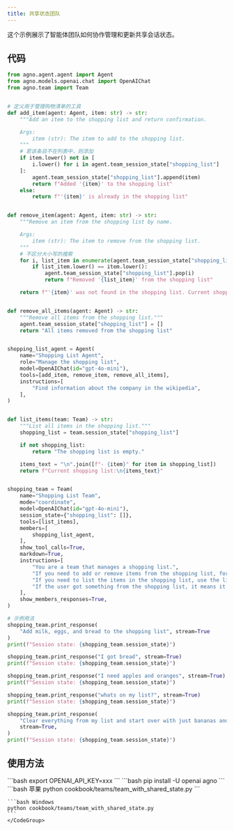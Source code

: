 ```yaml
---
title: 共享状态团队
---
```

这个示例展示了智能体团队如何协作管理和更新共享会话状态。
## 代码

```python cookbook/teams/team_with_shared_state.py
from agno.agent.agent import Agent
from agno.models.openai.chat import OpenAIChat
from agno.team import Team


# 定义用于管理购物清单的工具
def add_item(agent: Agent, item: str) -> str:
    """Add an item to the shopping list and return confirmation.

    Args:
        item (str): The item to add to the shopping list.
    """
    # 若该条目不在列表中，则添加
    if item.lower() not in [
        i.lower() for i in agent.team_session_state["shopping_list"]
    ]:
        agent.team_session_state["shopping_list"].append(item)
        return f"Added '{item}' to the shopping list"
    else:
        return f"'{item}' is already in the shopping list"


def remove_item(agent: Agent, item: str) -> str:
    """Remove an item from the shopping list by name.

    Args:
        item (str): The item to remove from the shopping list.
    """
    # 不区分大小写的搜索
    for i, list_item in enumerate(agent.team_session_state["shopping_list"]):
        if list_item.lower() == item.lower():
            agent.team_session_state["shopping_list"].pop(i)
            return f"Removed '{list_item}' from the shopping list"

    return f"'{item}' was not found in the shopping list. Current shopping list: {agent.team_session_state['shopping_list']}"


def remove_all_items(agent: Agent) -> str:
    """Remove all items from the shopping list."""
    agent.team_session_state["shopping_list"] = []
    return "All items removed from the shopping list"


shopping_list_agent = Agent(
    name="Shopping List Agent",
    role="Manage the shopping list",
    model=OpenAIChat(id="gpt-4o-mini"),
    tools=[add_item, remove_item, remove_all_items],
    instructions=[
        "Find information about the company in the wikipedia",
    ],
)


def list_items(team: Team) -> str:
    """List all items in the shopping list."""
    shopping_list = team.session_state["shopping_list"]

    if not shopping_list:
        return "The shopping list is empty."

    items_text = "\n".join([f"- {item}" for item in shopping_list])
    return f"Current shopping list:\n{items_text}"


shopping_team = Team(
    name="Shopping List Team",
    mode="coordinate",
    model=OpenAIChat(id="gpt-4o-mini"),
    session_state={"shopping_list": []},
    tools=[list_items],
    members=[
        shopping_list_agent,
    ],
    show_tool_calls=True,
    markdown=True,
    instructions=[
        "You are a team that manages a shopping list.",
        "If you need to add or remove items from the shopping list, forward the full request to the shopping list agent (don't break it up into multiple requests).",
        "If you need to list the items in the shopping list, use the list_items tool.",
        "If the user got something from the shopping list, it means it can be removed from the shopping list.",
    ],
    show_members_responses=True,
)

# 示例用法
shopping_team.print_response(
    "Add milk, eggs, and bread to the shopping list", stream=True
)
print(f"Session state: {shopping_team.session_state}")

shopping_team.print_response("I got bread", stream=True)
print(f"Session state: {shopping_team.session_state}")

shopping_team.print_response("I need apples and oranges", stream=True)
print(f"Session state: {shopping_team.session_state}")

shopping_team.print_response("whats on my list?", stream=True)
print(f"Session state: {shopping_team.session_state}")

shopping_team.print_response(
    "Clear everything from my list and start over with just bananas and yogurt",
    stream=True,
)
print(f"Session state: {shopping_team.session_state}")

```

## 使用方法

<Steps>
  <Snippet file="create-venv-step.mdx" />

  <Step title="设置您的API密钥">
    ```bash
    export OPENAI_API_KEY=xxx
    ```
  </Step>

  <Step title="安装库">
    ```bash
    pip install -U openai agno
    ```
  </Step>

  <Step title="运行示例">
    <CodeGroup>
    ```bash 苹果
    python cookbook/teams/team_with_shared_state.py
    ```

    ```bash Windows
    python cookbook/teams/team_with_shared_state.py
    ```
    </CodeGroup>
  </Step>
</Steps>